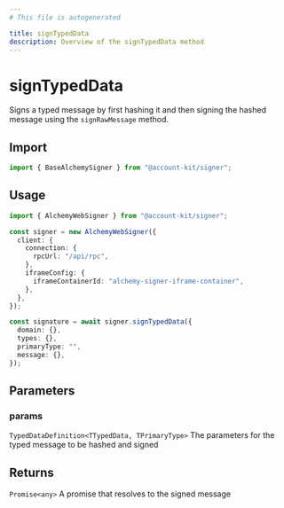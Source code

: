 ```yaml
---
# This file is autogenerated

title: signTypedData
description: Overview of the signTypedData method
---
```


# signTypedData

Signs a typed message by first hashing it and then signing the hashed message using the `signRawMessage` method.

## Import

```ts
import { BaseAlchemySigner } from "@account-kit/signer";
```

## Usage

```ts
import { AlchemyWebSigner } from "@account-kit/signer";

const signer = new AlchemyWebSigner({
  client: {
    connection: {
      rpcUrl: "/api/rpc",
    },
    iframeConfig: {
      iframeContainerId: "alchemy-signer-iframe-container",
    },
  },
});

const signature = await signer.signTypedData({
  domain: {},
  types: {},
  primaryType: "",
  message: {},
});
```

## Parameters

### params

`TypedDataDefinition<TTypedData, TPrimaryType>`
The parameters for the typed message to be hashed and signed

## Returns

`Promise<any>`
A promise that resolves to the signed message
